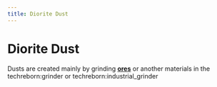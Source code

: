 ```yaml
---
title: Diorite Dust
---
```


<ItemImage file="diorite_dust" alt="Diorite Dust" size="200" />

# Diorite Dust

Dusts are created mainly by grinding **[ores](/world_generation/ore)** or another materials in the <mcitem>techreborn:grinder</mcitem> 
or <mcitem>techreborn:industrial_grinder</mcitem>
